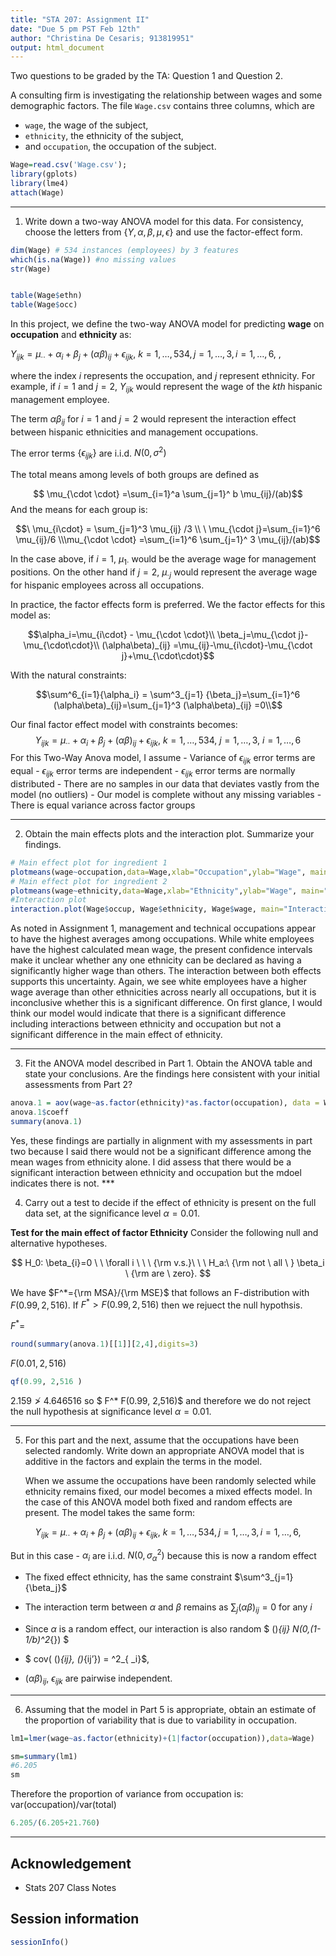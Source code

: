 ```yaml
---
title: "STA 207: Assignment II"
date: "Due 5 pm PST Feb 12th"
author: "Christina De Cesaris; 913819951"
output: html_document
---
```



Two questions to be graded by the TA: Question 1 and Question 2.



A consulting firm is investigating the relationship between wages and some demographic factors. The file `Wage.csv` contains three columns, which are 

  - `wage`, the wage of the subject,
  - `ethnicity`, the ethnicity of the subject,
  - and `occupation`, the occupation of the subject. 


```r
Wage=read.csv('Wage.csv');
library(gplots)
library(lme4)
attach(Wage)

```

***

(1) Write down a two-way ANOVA model for this data. For consistency, choose the letters from $\{Y,\alpha, \beta, \mu, \epsilon\}$ and use the factor-effect form. 

```r

dim(Wage) # 534 instances (employees) by 3 features
which(is.na(Wage)) #no missing values
str(Wage)


table(Wage$ethn)
table(Wage$occ)


```
In this project, we define the two-way ANOVA model for predicting **wage** on **occupation** and **ethnicity** as:


$Y_{ijk} = \mu_{\cdot\cdot} + \alpha_i+\beta_j + (\alpha\beta)_{ij}+\epsilon_{ijk}, \ k=1,\ldots, 534, j=1,\ldots, 3, i=1,\ldots, 6,$ ,

where the index $i$ represents the occupation, and $j$ represent ethnicity. For example, if  $i=1$ and $j=2$, $Y_{ijk}$ would represent the wage of the $kth$ hispanic management employee. 

The term $\alpha\beta_{ij}$ for $i=1$ and $j=2$ would represent the interaction effect between hispanic ethnicities and management occupations. 


The error terms $\{\epsilon_{ijk}\}$ are i.i.d. $N(0,\sigma^2)$  



The total means among levels of both groups are defined as


$$
\mu_{\cdot \cdot} =\sum_{i=1}^a \sum_{j=1}^ b \mu_{ij}/(ab)$$
And the means for each group is:

$$\ \mu_{i\cdot} = \sum_{j=1}^3 \mu_{ij} /3 \\ \ \mu_{\cdot j}=\sum_{i=1}^6 \mu_{ij}/6 \\\mu_{\cdot \cdot} =\sum_{i=1}^6 \sum_{j=1}^ 3 \mu_{ij}/(ab)$$

In the case above, if $i=1$, $\mu_{1\cdot}$ would be the average wage for management positions. On the other hand if $j=2$, $\mu_{\cdot j}$ would represent the average wage for hispanic employees across all occupations. 


In practice, the factor effects form is preferred. We the factor effects for this model as: 

$$\alpha_i=\mu_{i\cdot} - \mu_{\cdot \cdot}\\ \beta_j=\mu_{\cdot j}-\mu_{\cdot\cdot}\\  (\alpha\beta)_{ij} =\mu_{ij}-\mu_{i\cdot}-\mu_{\cdot j}+\mu_{\cdot\cdot}$$


With the natural constraints:

$$\sum^6_{i=1}{\alpha_i} = \sum^3_{j=1} {\beta_j}=\sum_{i=1}^6 (\alpha\beta)_{ij}=\sum_{j=1}^3 (\alpha\beta)_{ij} =0\\$$


Our final factor effect model with constraints becomes:
$$Y_{ijk} = \mu_{\cdot\cdot} + \alpha_i+\beta_j + (\alpha\beta)_{ij}+\epsilon_{ijk}, \ k=1,\ldots, 534,  \ j=1,\ldots, 3, \ i=1,\ldots, 6 $$
For this Two-Way Anova model, I assume
  - Variance of $\epsilon_{ijk}$ error terms are equal
  - $\epsilon_{ijk}$ error terms are independent
  - $\epsilon_{ijk}$ error terms are normally distributed
  - There are no samples in our data that deviates vastly from the model (no outliers)
  - Our model is complete without any missing variables
  - There is equal variance across factor groups

***

(2) Obtain the main effects plots and the interaction plot. Summarize your findings.
	
	
```r


# Main effect plot for ingredient 1
plotmeans(wage~occupation,data=Wage,xlab="Occupation",ylab="Wage", main="Main  effect, Occupation") 
# Main effect plot for ingredient 2
plotmeans(wage~ethnicity,data=Wage,xlab="Ethnicity",ylab="Wage", main="Main  effect, Ethnicity") 
#Interaction plot
interaction.plot(Wage$occup, Wage$ethnicity, Wage$wage, main="Interaction effect, Ethnicity and Occupation", xlab="Occupation",ylab="Wage", trace.label =  "Ethnicity", xtick = T)

```
As noted in Assignment 1, management and technical occupations appear to have the highest averages among occupations. While white employees have the highest calculated mean wage, the present confidence intervals make it unclear whether any one ethnicity can be declared as having a significantly higher wage than others. The interaction between both effects supports this uncertainty. Again, we see white employees have a higher wage average than other ethnicities across nearly all occupations, but it is inconclusive whether this is a significant difference. On first glance, I would think our model would indicate that there is a significant difference including interactions between ethnicity and occupation but not a significant difference in the main effect of ethnicity. 

***
	
(3) Fit the ANOVA model described in Part 1. Obtain the ANOVA table and state your conclusions. Are the findings here consistent with your initial assessments from Part 2?

```r
anova.1 = aov(wage~as.factor(ethnicity)*as.factor(occupation), data = Wage )
anova.1$coeff
summary(anova.1)
```
Yes, these findings are partially in alignment with my assessments in part two because I said there would not be a significant difference among the mean wages from ethnicity alone. I did assess that there would be a significant interaction between ethnicity and occupation but the mdoel indicates there is not. 
***

(4) Carry out a test to decide if the  effect of ethnicity is present on the full data set, at the significance level $\alpha=0.01$. 


**Test for the main effect of factor Ethnicity** Consider the following null and alternative hypotheses. 

$$
H_0: \beta_{i}=0 \ \ \forall i \ \ \  {\rm v.s.}\ \  \ H_a:\  {\rm not \ all \ } \beta_i \ {\rm are \ zero}.
$$




We have $F^*={\rm MSA}/{\rm MSE}$ that follows an F-distribution with $F(0.99, 2,516 )$. If $F^* > F(0.99, 2,516)$ then we rejuect the null hypothsis. 

$F^*=$
```r

round(summary(anova.1)[[1]][2,4],digits=3)

```

$F(0.01, 2,516 )$
```r
qf(0.99, 2,516 )

```
$2.159\ngtr 4.646516$ so $ F^* \ngtr F(0.99, 2,516)$ and therefore we do not reject the null hypothesis at significance level $\alpha=0.01$. 
	
***	

(5) For this part and the next, assume that the occupations have been selected randomly. Write down an appropriate ANOVA model that is additive in the factors and explain the terms in the model.
	
	When we assume the occupations have been randomly selected while ethnicity remains fixed, our model becomes a mixed effects model. In the case of this ANOVA model both fixed and random effects are present. The model takes the same form:
	
$$Y_{ijk} =  \mu_{\cdot\cdot} + \alpha_i+\beta_j + (\alpha\beta)_{ij}+\epsilon_{ijk}, \ k=1,\ldots, 534, j=1,\ldots, 3, i=1,\ldots, 6,$$


But in this case
- $\alpha_i$ are i.i.d. $N(0,\sigma_{\alpha}^2)$ because this is now a random effect

- The fixed effect ethnicity, has the same constraint $\sum^3_{j=1} {\beta_j}$

- The interaction term between $\alpha$ and $\beta$ remains as $\sum_j  {(\alpha\beta)_{ij}} =0$ for any $i$

- Since $\alpha$ is a random effect, our interaction is also random $ (\alpha\beta)_{ij} \sim N(0,(1-1/b)\sigma^2_{\alpha\beta}) $

- $ cov( (\alpha\beta)_{ij},  (\alpha\beta)_{ij'}) = \sigma^2_{ \alpha_i}$,

- ${(\alpha\beta)_{ij}}$, ${\epsilon_{ijk} }$ are pairwise independent. 



***

(6) Assuming that the model in Part 5 is appropriate, obtain an estimate of the proportion of variability that is due to variability in occupation.

```r
lm1=lmer(wage~as.factor(ethnicity)+(1|factor(occupation)),data=Wage)

sm=summary(lm1)
#6.205 
sm
```

Therefore the proportion of variance from occupation is: 
var(occupation)/var(total)

```r
6.205/(6.205+21.760)

```





*** 

## Acknowledgement {-}
- Stats 207 Class Notes

## Session information {-}
```r
sessionInfo()
```